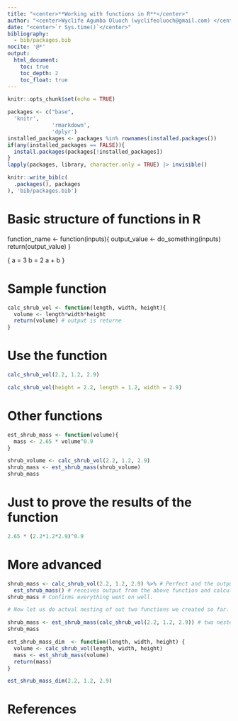 ```yaml
---
title: "<center>**Working with functions in R**</center>"
author: "<center>Wyclife Agumba Oluoch (wyclifeoluoch@gmail.com) </center>"
date: "<center>`r Sys.time()`</center>"
bibliography: 
  - bib/packages.bib
nocite: '@*'
output: 
  html_document:
    toc: true
    toc_depth: 2
    toc_float: true
---
```


```r
knitr::opts_chunk$set(echo = TRUE)
```


```r
packages <- c("base",
  'knitr',
              'rmarkdown',
              'dplyr')
installed_packages <- packages %in% rownames(installed.packages())
if(any(installed_packages == FALSE)){
  install.packages(packages[!installed_packages])
}
lapply(packages, library, character.only = TRUE) |> invisible()
```

```r
knitr::write_bib(c(
  .packages(), packages
), 'bib/packages.bib')
```

# Basic structure of functions in R

function_name <- function(inputs){
  output_value <- do_something(inputs)
  return(output_value)
}


{
  a = 3
  b = 2
  a + b
}

# Sample function

```r
calc_shrub_vol <- function(length, width, height){ 
  volume <- length*width*height
  return(volume) # output is returne
}
```

# Use the function

```r
calc_shrub_vol(2.2, 1.2, 2.9)
```

```r
calc_shrub_vol(height = 2.2, length = 1.2, width = 2.9)
```

# Other functions

```r
est_shrub_mass <- function(volume){
  mass <- 2.65 * volume^0.9
}

shrub_volume <- calc_shrub_vol(2.2, 1.2, 2.9) 
shrub_mass <- est_shrub_mass(shrub_volume) 
shrub_mass
```

# Just to prove the results of the function

```r
2.65 * (2.2*1.2*2.9)^0.9
```

# More advanced

```r
shrub_mass <- calc_shrub_vol(2.2, 1.2, 2.9) %>% # Perfect and the output piped down
  est_shrub_mass() # receives output from the above function and calculates mass
shrub_mass # Confirms everything went on well.

# Now let us do actual nesting of out two functions we created so far.

shrub_mass <- est_shrub_mass(calc_shrub_vol(2.2, 1.2, 2.9)) # two nested functions
shrub_mass

est_shrub_mass_dim  <- function(length, width, height) {
  volume <- calc_shrub_vol(length, width, height)
  mass <- est_shrub_mass(volume)
  return(mass)
}

est_shrub_mass_dim(2.2, 1.2, 2.9)
```

# References
